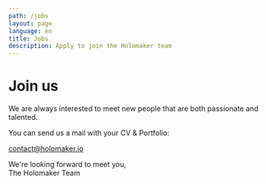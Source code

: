 ```yaml
---
path: /jobs
layout: page
language: en
title: Jobs
description: Apply to join the Holomaker team
---
```


# Join us

We are always interested to meet new people that are both passionate and talented.

You can send us a mail with your CV & Portfolio:

<a href="mailto:contact@holomaker.io">contact@holomaker.io</a>

We're looking forward to meet you,  
The Holomaker Team

